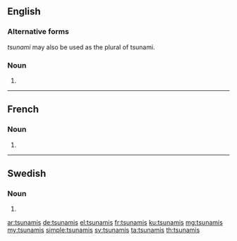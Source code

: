 ==English==

===Alternative forms===
''tsunami'' may also be used as the plural of tsunami.

===Noun===
{{head|en|plural}}

# {{plural of|tsunami|lang=en}}

----

==French==

===Noun===
{{head|fr|plural|g=?}}

# {{plural of|tsunami|lang=fr}}

----

==Swedish==

===Noun===
{{head|sv|noun form}}

# {{sv-noun-form-indef-gen|tsunami}}

[[ar:tsunamis]]
[[de:tsunamis]]
[[el:tsunamis]]
[[fr:tsunamis]]
[[ku:tsunamis]]
[[mg:tsunamis]]
[[my:tsunamis]]
[[simple:tsunamis]]
[[sv:tsunamis]]
[[ta:tsunamis]]
[[th:tsunamis]]